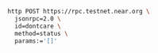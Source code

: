 ```bash
http POST https://rpc.testnet.near.org \
  jsonrpc=2.0 \
  id=dontcare \
  method=status \
  params:='[]'
```
